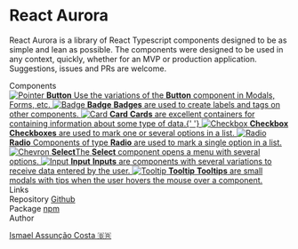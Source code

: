 
<Meta title="Introdução" />

<style>
  {`
    .subheading {
      --mediumdark: '#999999';
      font-weight: 900;
      font-size: 13px;
      color: #999;
      letter-spacing: 6px;
      line-height: 24px;
      text-transform: uppercase;
      margin-bottom: 12px;
      margin-top: 40px;
    }

    .link-list {
      display: grid;
      grid-template-columns: 1fr;
      grid-template-rows: 1fr 1fr;
      row-gap: 10px;
    }

    @media (min-width: 620px) {
      .link-list {
        row-gap: 20px;
        column-gap: 20px;
        grid-template-columns: 1fr 1fr;
      }
    }

    @media all and (-ms-high-contrast:none) {
    .link-list {
        display: -ms-grid;
        -ms-grid-columns: 1fr 1fr;
        -ms-grid-rows: 1fr 1fr;
      }
    }

    .link-item {
      display: block;
      padding: 20px 30px 20px 15px;
      border: 1px solid #00000010;
      border-radius: 5px;
      transition: background 150ms ease-out, border 150ms ease-out, transform 150ms ease-out;
      color: #333333;
      display: flex;
      align-items: flex-start;
    }

    .link-item:hover {
      border-color: #1EA7FD50;
      transform: translate3d(0, -3px, 0);
      box-shadow: rgba(0, 0, 0, 0.08) 0 3px 10px 0;
    }

    .link-item:active {
      border-color: #1EA7FD;
      transform: translate3d(0, 0, 0);
    }

    .link-item strong {
      font-weight: 700;
      display: block;
      margin-bottom: 2px;
    }

    .link-item img {
      height: 40px;
      width: 40px;
      margin-right: 15px;
      flex: none;
    }

    .link-item span {
      font-size: 14px;
      line-height: 20px;
    }

    .tip {
      display: inline-block;
      border-radius: 1em;
      font-size: 11px;
      line-height: 12px;
      font-weight: 700;
      background: #E7FDD8;
      color: #66BF3C;
      padding: 4px 12px;
      margin-right: 10px;
      vertical-align: top;
    }

    .tip-wrapper {
      font-size: 13px;
      line-height: 20px;
      margin-top: 40px;
      margin-bottom: 40px;
      display: flex;
      flex-direction: column;
      gap: 1rem;
    }
  `}
</style>

# React Aurora

React Aurora is a library of React Typescript components designed to be as simple and lean as possible. The components were designed to be used in any context, quickly, whether for an MVP or production application. Suggestions, issues and PRs are welcome.

<div className="subheading">Components</div>

<div className="link-list">
  <a className="link-item" href="https://storybook.js.org/docs/react/addons/addon-types" target="_blank">
    <img src={Arrow} alt="Pointer" />
    <span>
      <strong>Button</strong>
      Use the variations of the <b>Button</b> component in Modals, Forms, etc.
    </span>
  </a>

<a className="link-item" href="https://storybook.js.org/docs/react/addons/addon-types" target="_blank">
  <img src={Badge} alt="Badge" />
  <span>
    <strong>Badge</strong>
    <b>Badges</b> are used to create labels and tags on other components.
  </span>
</a>

<a className="link-item" href="https://storybook.js.org/docs/react/addons/addon-types" target="_blank">
  <img src={Card} alt="Card" />
  <span>
    <strong>Card</strong>
    <b>Cards</b> are excellent containers for containing information about some type of data.{' '}
  </span>
</a>

<a className="link-item" href="https://storybook.js.org/docs/react/addons/addon-types" target="_blank">
  <img src={Checkbox} alt="Checkbox" />
  <span>
    <strong>Checkbox</strong>
    <b>Checkboxes</b> are used to mark one or several options in a list.
  </span>
</a>

<a className="link-item" href="https://storybook.js.org/docs/react/addons/addon-types" target="_blank">
  <img src={Radio} alt="Radio" />
  <span>
    <strong>Radio</strong>
    Components of type <b>Radio</b> are used to mark a single option in a list.
  </span>
</a>

<a className="link-item" href="https://storybook.js.org/docs/react/addons/addon-types" target="_blank">
  <img src={Chevron} alt="Chevron" />
  <span>
    <strong>Select</strong>The <b>Select</b> component opens a menu with several options.
  </span>
</a>

<a className="link-item" href="https://storybook.js.org/docs/react/addons/addon-types" target="_blank">
  <img src={Input} alt="Input" />
  <span>
    <strong>Input</strong>
    <b>Inputs</b> are components with several variations to receive data entered by the user.
  </span>
</a>

<a className="link-item" href="https://storybook.js.org/docs/react/addons/addon-types" target="_blank">
  <img src={Tooltip} alt="Tooltip" />
  <span>
    <strong>Tooltip</strong>
    <b>Tooltips</b> are small modals with tips when the user hovers the mouse over a component.
  </span>
</a>

</div>

<div className="subheading">Links</div>

<div className="tip-wrapper">
<div>
  <span className="tip">Repository</span>
  <a href="https://github.com/ismaelcostarc/react-aurora">Github</a>
</div>

<div>
  <span className="tip">Package</span>
  <a href="https://www.npmjs.com/package/react-aurora-ts">npm</a>
</div>
</div>

<div className="subheading">Author</div>

<a href="https://www.linkedin.com/in/ismaelcostarc/">Ismael Assunção Costa 🇧🇷</a>
